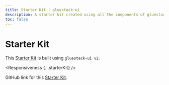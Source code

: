 ```yaml
---
title: Starter Kit | gluestack-ui
description: A starter kit created using all the components of gluestack-ui v2
toc: false
---
```



<Meta title="with-nativewind/Apps/Starter Kit" />

# Starter Kit

This [Starter Kit](https://gluestack-ui-starter-kits.vercel.app/) is built using `gluestack-ui v2`.

<Responsiveness {...starterKit} />

GitHub link for this [Starter Kit](https://github.com/gluestack/gluestack-ui-starter-kits).